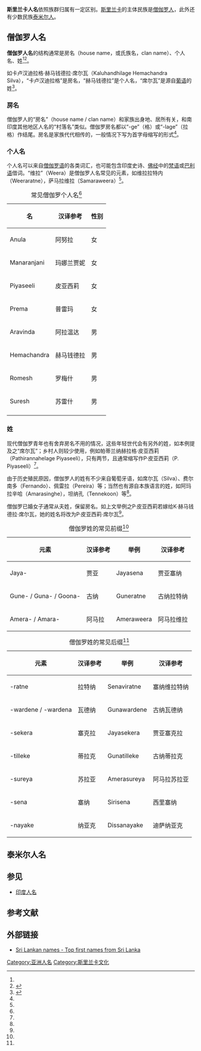 {{Infobox naming custom
|Title = 僧伽罗人名
|Language = [[僧伽罗语|僧伽罗语]]
|Condition = 现存
|Influenced = 梵语人名、[[印度人名|南印度人名]]
|Components = 房名 + [[名字|名字]] +（[[姓氏|姓氏]]）
|CompInstruction = 
* 房名来自于出身地名、居所，又称村落名。
* 传统上不使用姓氏，现代有新造姓氏的现象。
* 房名通常以[[首字母缩写|首字母缩写]]形式出现，也可以直接忽略。
|Example = 卡卢汉迪拉格·赫马钱德拉·席尔瓦
|ExampleNativeLanguage = Kaluhandhilage Hemachandra Silva<br/>K. Hemachandra Silva
|Instruction = 卡卢汉迪拉格是房名，赫马钱德拉是名字，席尔瓦是姓氏
|NamingChildren = 子女承房名、父姓
|MarriageEffect = 传统上已婚女子从夫姓
|TitleMr = Mahatha
|TitleMrs = Mahathmiya
|TitleMiss = Menaviya
}}
'''斯里兰卡人名'''依照族群归属有一定区别。[[斯里兰卡|斯里兰卡]]的主体民族是[[僧伽罗人|僧伽罗人]]，此外还有少数民族[[泰米尔人|泰米尔人]]。

== 僧伽罗人名 ==
'''僧伽罗人名'''的结构通常是房名（house name，或氏族名，clan name）、个人名、姓<ref name=":0"/><ref>{{cite web |title=Sri Lankan Culture - Naming |url=https://culturalatlas.sbs.com.au/sri-lankan-culture/sri-lankan-culture-naming |website=Cultural Atlas |accessdate=2020-07-03 |archive-date=2020-07-04 |archive-url=https://web.archive.org/web/20200704012842/https://culturalatlas.sbs.com.au/sri-lankan-culture/sri-lankan-culture-naming |dead-url=no }}</ref>。

如卡卢汉迪拉格·赫马钱德拉·席尔瓦（Kaluhandhilage Hemachandra Silva），“卡卢汉迪拉格”是房名，“赫马钱德拉”是个人名，“席尔瓦”是源自[[葡萄牙语|葡语]]的姓<ref name=":0">{{Cite web|url=https://www.fbiic.gov/public/2008/nov/Naming_practice_guide_UK_2006.pdf|title=UK Naming Guide|last=|first=|date=2006|website=|publisher=UK Government|archive-url=https://web.archive.org/web/20111003100155/http://www.fbiic.gov/public/2008/nov/Naming_practice_guide_UK_2006.pdf|archive-date=2011-10-03|access-date=|dead-url=no}}</ref>。

=== 房名 ===
僧伽罗人的“房名”（house name / clan name）和家族出身地、居所有关，和南印度其他地区人名的“村落名”类似。僧伽罗房名都以“-ge”（格）或“-lage”（拉格）作结尾。房名是家族代代相传的，一般情况下写为首字母缩写的形式<ref name=":0"/>。

=== 个人名 ===
个人名可以来自[[僧伽罗语|僧伽罗语]]的各类词汇，也可能包含印度史诗、[[佛经|佛经]]中的[[梵语|梵语]]或[[巴利语|巴利语]]借词。“维拉”（Weera）是僧伽罗人名常见的元素，如维拉拉特内（Weeraratne），萨马拉维拉（Samaraweera）<ref name=":0"/>。
{|class="wikitable" style="text-align: center;" border="1" cellspacing="0" cellpadding="1"
|-
|+常见僧伽罗个人名<ref name=":0"/>
! 名
! 汉译参考
! 性别
|-
|Anula 
|阿努拉
|女
|-
|Manaranjani
|玛娜兰贾妮
|女
|-
|Piyaseeli
|皮亚西莉
|女
|-
|Prema
|普雷玛
|女
|-
|Aravinda
|阿拉温达
|男
|-
|Hemachandra
|赫马钱德拉
|男
|-
|Romesh
|罗梅什
|男
|-
|Suresh
|苏雷什
|男
|-
|}

=== 姓 ===
现代僧伽罗青年也有舍弃房名不用的情况，这些年轻世代会有另外的姓，如本例提及之“席尔瓦”；乡村人则较少使用，例如帕蒂兰纳赫拉格·皮亚西莉（Pathirannahelage Piyaseeli），只有两节，且通常缩写作P·皮亚西莉（P. Piyaseeli）<ref name=":0"/>。

由于历史殖民原因，僧伽罗人的姓有不少来自葡萄牙语，如席尔瓦（Silva）、费尔南多（Fernando）、佩雷拉（Pereira）等；当然也有源自本族语言的姓，如阿玛拉辛哈（Amarasinghe），坦纳孔（Tennekoon）等<ref name=":0"/>。

僧伽罗已婚女子通常从夫姓，保留房名。如上文举例之P·皮亚西莉若嫁给K·赫马钱德拉·席尔瓦，她的姓名将改为P·皮亚西莉·席尔瓦<ref name=":0"/>。

{|class="wikitable" style="text-align: center;" border="1" cellspacing="0" cellpadding="1"
|-
|+僧伽罗姓的常见前缀<ref name=":0"/>
! 元素
! 汉译参考
! 举例
! 汉译参考
|-
|Jaya-
|贾亚
|Jayasena
|贾亚塞纳
|-
|Gune- / Guna- / Goona-
|古纳
|Guneratne
|古纳拉特纳
|-
|Amera- / Amara-
|阿马拉
|Ameraweera
|阿马拉维拉
|}

{|class="wikitable" style="text-align: center;" border="1" cellspacing="0" cellpadding="1"
|-
|+僧伽罗姓的常见后缀<ref name=":0"/>
! 元素
! 汉译参考
! 举例
! 汉译参考
|-
| <nowiki>-ratne</nowiki>
|拉特纳
|Senaviratne
|塞纳维拉特纳
|-
|<nowiki>-wardene / -wardena</nowiki>
|瓦德纳
|Gunawardene
|古纳瓦德纳
|-
|<nowiki>-sekera</nowiki>
|塞克拉
|Jayasekera
|贾亚塞克拉
|-
|<nowiki>-tilleke</nowiki>
|蒂拉克
|Gunatilleke
|古纳蒂拉克
|-
|<nowiki>-sureya</nowiki>
|苏拉亚
|Amerasureya
|阿马拉苏拉亚
|-
|<nowiki>-sena</nowiki>
|塞纳
|Sirisena
|西里塞纳
|-
|<nowiki>-nayake</nowiki>
|纳亚克
|Dissanayake
|迪萨纳亚克
|}

== 泰米尔人名 ==
{{参见|泰米尔人名}}

== 参见 ==
* [[印度人名|印度人名]]

== 参考文献 ==
{{reflist}}

== 外部链接 ==
* [http://www.top-names.info/names.php?S=F&C=4&P=SRI Sri Lankan names - Top first names from Sri Lanka] {{Wayback|url=http://www.top-names.info/names.php?S=F&C=4&P=SRI |date=20200704090842 }}
{{各文化人名}}
[[Category:亚洲人名|Category:亚洲人名]]
[[Category:斯里兰卡文化|Category:斯里兰卡文化]]